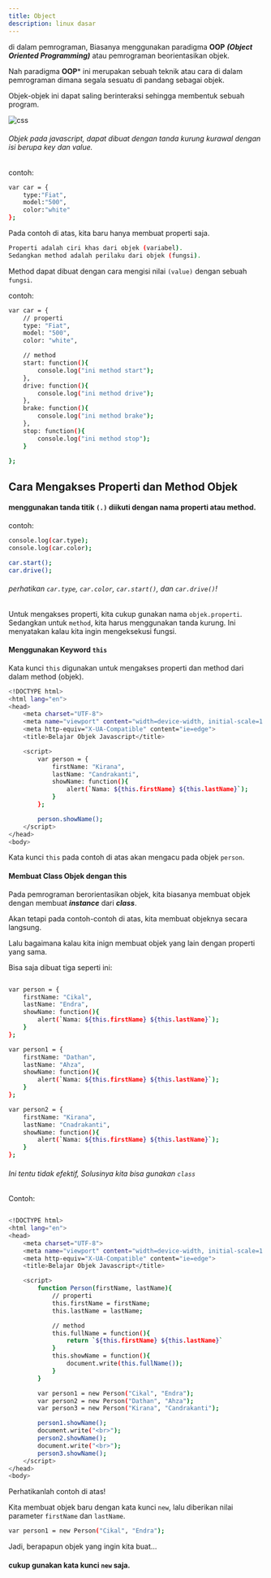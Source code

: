 ```yaml
---
title: Object
description: linux dasar
---
```



di dalam pemrograman, Biasanya menggunakan paradigma **OOP** ***(Object Oriented Programming)*** atau pemrograman beorientasikan objek.

Nah paradigma **OOP*** ini merupakan sebuah teknik atau cara di dalam pemrograman dimana segala sesuatu di pandang sebagai objek.

Objek-objek ini dapat saling berinteraksi sehingga membentuk sebuah program.


<img src={ferrari.src} alt="css" />

###### Objek pada javascript, dapat dibuat dengan tanda *kurung kurawal* dengan isi berupa *key* dan *value*.

contoh:

```sh
var car = {
    type:"Fiat", 
    model:"500", 
    color:"white"
};
```

Pada contoh di atas, kita baru hanya membuat properti saja.

```sh
Properti adalah ciri khas dari objek (variabel). 
Sedangkan method adalah perilaku dari objek (fungsi).
```

Method dapat dibuat dengan cara mengisi nilai ```(value)``` dengan sebuah ```fungsi```.

contoh:

```sh
var car = {
    // properti
    type: "Fiat", 
    model: "500", 
    color: "white",

    // method
    start: function(){
        console.log("ini method start");
    },
    drive: function(){
        console.log("ini method drive");
    },
    brake: function(){
        console.log("ini method brake");
    },
    stop: function(){
        console.log("ini method stop");
    }
    
};
```

## Cara Mengakses Properti dan Method Objek 

#### menggunakan tanda titik ```(.)``` diikuti dengan nama properti atau method.

contoh:

```sh
console.log(car.type);
console.log(car.color);

car.start();
car.drive();
```

###### perhatikan ```car.type```, ```car.color```, ```car.start()```, dan ```car.drive()```!

Untuk mengakses properti, kita cukup gunakan nama ```objek.properti```. Sedangkan untuk ```method```, kita harus menggunakan tanda kurung. 
Ini menyatakan kalau kita ingin mengeksekusi fungsi.

#### Menggunakan Keyword ```this```

Kata kunci ```this``` digunakan untuk mengakses properti dan method dari dalam method (objek).

```sh
<!DOCTYPE html>
<html lang="en">
<head>
    <meta charset="UTF-8">
    <meta name="viewport" content="width=device-width, initial-scale=1.0">
    <meta http-equiv="X-UA-Compatible" content="ie=edge">
    <title>Belajar Objek Javascript</title>

    <script>
        var person = {
            firstName: "Kirana",
            lastName: "Candrakanti",
            showName: function(){
                alert(`Nama: ${this.firstName} ${this.lastName}`);
            }
        };

        person.showName();
    </script>
</head>
<body>
```

Kata kunci ```this``` pada contoh di atas akan mengacu pada objek ```person```.

#### Membuat Class Objek dengan this

Pada pemrograman berorientasikan objek, kita biasanya membuat objek dengan membuat ***instance*** dari ***class***.

Akan tetapi pada contoh-contoh di atas, kita membuat objeknya secara langsung.

Lalu bagaimana kalau kita inign membuat objek yang lain dengan properti yang sama.

Bisa saja dibuat tiga seperti ini:

```sh

var person = {
    firstName: "Cikal",
    lastName: "Endra",
    showName: function(){
        alert(`Nama: ${this.firstName} ${this.lastName}`);
    }
};

var person1 = {
    firstName: "Dathan",
    lastName: "Ahza",
    showName: function(){
        alert(`Nama: ${this.firstName} ${this.lastName}`);
    }
};

var person2 = {
    firstName: "Kirana",
    lastName: "Cnadrakanti",
    showName: function(){
        alert(`Nama: ${this.firstName} ${this.lastName}`);
    }
};


```

###### Ini tentu tidak efektif, Solusinya kita bisa gunakan ```class```

Contoh:

```sh

<!DOCTYPE html>
<html lang="en">
<head>
    <meta charset="UTF-8">
    <meta name="viewport" content="width=device-width, initial-scale=1.0">
    <meta http-equiv="X-UA-Compatible" content="ie=edge">
    <title>Belajar Objek Javascript</title>

    <script>
        function Person(firstName, lastName){
            // properti
            this.firstName = firstName;
            this.lastName = lastName;

            // method
            this.fullName = function(){
                return `${this.firstName} ${this.lastName}`
            }
            this.showName = function(){
                document.write(this.fullName());
            }
        }

        var person1 = new Person("Cikal", "Endra");
        var person2 = new Person("Dathan", "Ahza");
        var person3 = new Person("Kirana", "Candrakanti");

        person1.showName();
        document.write("<br>");
        person2.showName();
        document.write("<br>");
        person3.showName();
    </script>
</head>
<body>
```

Perhatikanlah contoh di atas!

Kita membuat objek baru dengan kata kunci ```new```, lalu diberikan nilai parameter ```firstName``` dan ```lastName```.

```sh
var person1 = new Person("Cikal", "Endra");
```

Jadi, berapapun objek yang ingin kita buat…

#### cukup gunakan kata kunci ```new``` saja.